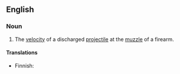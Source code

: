 ==English==

===Noun===
{{en-noun}}

# {{lb|en|firearms}} The [[velocity]] of a discharged [[projectile]] at the [[muzzle]] of a firearm.

====Translations====
{{trans-top|velocity of projectile}}
* Finnish: {{t|fi|lähtönopeus}}
{{trans-mid}}
{{trans-bottom}}